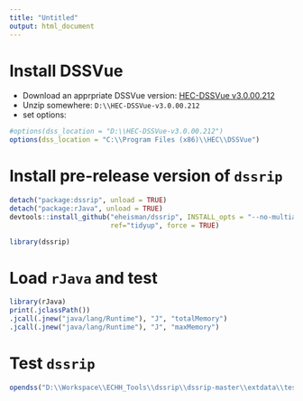 ```yaml
---
title: "Untitled"
output: html_document
---
```


# Install DSSVue

* Download an apprpriate DSSVue version: [HEC-DSSVue v3.0.00.212](https://www.hec.usace.army.mil/software/hec-dssvue/downloads/dev/HEC-DSSVue-v3.0.00.212.7z)
* Unzip somewhere: `D:\\HEC-DSSVue-v3.0.00.212`
* set options:

```r
#options(dss_location = "D:\\HEC-DSSVue-v3.0.00.212")
options(dss_location = "C:\\Program Files (x86)\\HEC\\DSSVue")
```

# Install pre-release version of `dssrip`

```r
detach("package:dssrip", unload = TRUE)
detach("package:rJava", unload = TRUE)
devtools::install_github("eheisman/dssrip", INSTALL_opts = "--no-multiarch", 
                         ref="tidyup", force = TRUE)
```

```r
library(dssrip)
```

# Load `rJava` and test

```r
library(rJava)
print(.jclassPath())
.jcall(.jnew("java/lang/Runtime"), "J", "totalMemory")
.jcall(.jnew("java/lang/Runtime"), "J", "maxMemory")
```
# Test `dssrip`

```r
opendss("D:\\Workspace\\ECHH_Tools\\dssrip\\dssrip-master\\extdata\\test.dss") 
```

